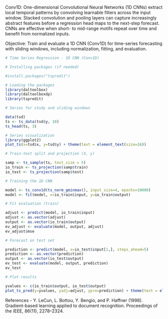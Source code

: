 Conv1D: One-dimensional Convolutional Neural Networks (1D CNNs) extract local temporal patterns by convolving learnable filters across the input window. Stacked convolution and pooling layers can capture increasingly abstract features before a regression head maps to the next-step forecast. CNNs are effective when short- to mid-range motifs repeat over time and benefit from normalized inputs.

Objective: Train and evaluate a 1D CNN (Conv1D) for time-series forecasting with sliding windows, including normalization, fitting, and evaluation.

```r
# Time Series Regression - 1D CNN (Conv1D)

# Installing packages (if needed)

#install.packages("tspredit")
```

```r
# Loading the packages
library(daltoolbox)
library(daltoolboxdp)
library(tspredit)
```

```r
# Series for study and sliding windows

data(tsd)
ts <- ts_data(tsd$y, 10)
ts_head(ts, 3)
```

```r
# Series visualization
library(ggplot2)
plot_ts(x=tsd$x, y=tsd$y) + theme(text = element_text(size=16))
```

```r
# Train-test split and projection (X, y)

samp <- ts_sample(ts, test_size = 5)
io_train <- ts_projection(samp$train)
io_test <- ts_projection(samp$test)
```

```r
# Training the 1D CNN

model <- ts_conv1d(ts_norm_gminmax(), input_size=4, epochs=10000)
model <- fit(model, x=io_train$input, y=io_train$output)
```

```r
# Fit evaluation (train)

adjust <- predict(model, io_train$input)
adjust <- as.vector(adjust)
output <- as.vector(io_train$output)
ev_adjust <- evaluate(model, output, adjust)
ev_adjust$mse
```

```r
# Forecast on test set

prediction <- predict(model, x=io_test$input[1,], steps_ahead=5)
prediction <- as.vector(prediction)
output <- as.vector(io_test$output)
ev_test <- evaluate(model, output, prediction)
ev_test
```

```r
# Plot results

yvalues <- c(io_train$output, io_test$output)
plot_ts_pred(y=yvalues, yadj=adjust, ypre=prediction) + theme(text = element_text(size=16))
```

References
- Y. LeCun, L. Bottou, Y. Bengio, and P. Haffner (1998). Gradient-based learning applied to document recognition. Proceedings of the IEEE, 86(11), 2278–2324.
